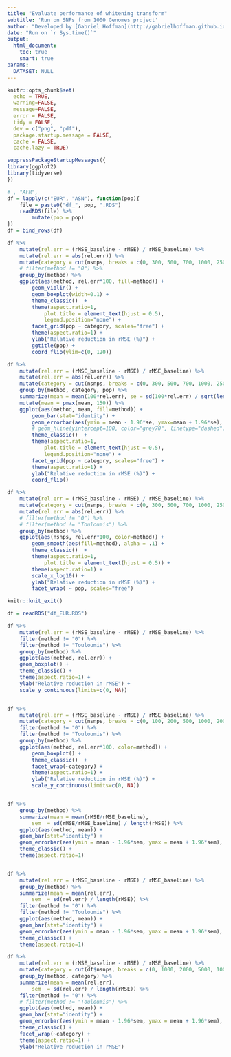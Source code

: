 ```yaml
---
title: "Evaluate performance of whitening transform"
subtitle: 'Run on SNPs from 1000 Genomes project'
author: "Developed by [Gabriel Hoffman](http://gabrielhoffman.github.io/)"
date: "Run on `r Sys.time()`"
output: 
  html_document:
    toc: true
    smart: true
params:
  DATASET: NULL
---
```



<!--- 

cd /hpc/users/hoffmg01/work/decorrelate_analysis

git pull 
R

system("git pull"); rmarkdown::render("eval_whitening.Rmd")



# https://hoffmg01.hpc.mssm.edu/decorrelate_analysis


--->


```r
knitr::opts_chunk$set(
  echo = TRUE,
  warning=FALSE,
  message=FALSE,
  error = FALSE,
  tidy = FALSE,
  dev = c("png", "pdf"),
  package.startup.message = FALSE,
  cache = FALSE,
  cache.lazy = TRUE)
```


```r
suppressPackageStartupMessages({
library(ggplot2)
library(tidyverse)
})
```

```r
# , "AFR",
df = lapply(c("EUR", "ASN"), function(pop){
	file = paste0("df_", pop, ".RDS")
	readRDS(file) %>%
		mutate(pop = pop)
})
df = bind_rows(df)

df %>%
	mutate(rel.err = (rMSE_baseline - rMSE) / rMSE_baseline) %>%
	mutate(rel.err = abs(rel.err)) %>%
	mutate(category = cut(nsnps, breaks = c(0, 300, 500, 700, 1000, 2500, Inf))) %>%
	# filter(method != "0") %>%
	group_by(method) %>%
	ggplot(aes(method, rel.err*100, fill=method)) + 
		geom_violin() +
		geom_boxplot(width=0.1) +
		theme_classic()  +
		theme(aspect.ratio=1, 
			plot.title = element_text(hjust = 0.5),
			legend.position="none") +
		facet_grid(pop ~ category, scales="free") +
		theme(aspect.ratio=1) +
		ylab("Relative reduction in rMSE (%)") +
		ggtitle(pop) +
		coord_flip(ylim=c(0, 120))
```


```r
df %>%
	mutate(rel.err = (rMSE_baseline - rMSE) / rMSE_baseline) %>%
	mutate(rel.err = abs(rel.err)) %>%
	mutate(category = cut(nsnps, breaks = c(0, 300, 500, 700, 1000, 2500, Inf))) %>%
	group_by(method, category, pop) %>%
	summarize(mean = mean(100*rel.err), se = sd(100*rel.err) / sqrt(length(rel.err))) %>%
	mutate(mean = pmax(mean, 150)) %>%
	ggplot(aes(method, mean, fill=method)) + 
		geom_bar(stat="identity") +
		geom_errorbar(aes(ymin = mean - 1.96*se, ymax=mean + 1.96*se), width=0) +
		# geom_hline(yintercept=100, color="grey70", linetype="dashed") + 
		theme_classic()  +
		theme(aspect.ratio=1, 
			plot.title = element_text(hjust = 0.5),
			legend.position="none") +
		facet_grid(pop ~ category, scales="free") +
		theme(aspect.ratio=1) +
		ylab("Relative reduction in rMSE (%)") +
		coord_flip() 
```



```r
df %>%
	mutate(rel.err = (rMSE_baseline - rMSE) / rMSE_baseline) %>%
	mutate(category = cut(nsnps, breaks = c(0, 300, 500, 700, 1000, 2500, Inf))) %>%
	mutate(rel.err = abs(rel.err)) %>%
	# filter(method != "0") %>%
	# filter(method != "Touloumis") %>%
	group_by(method) %>%
	ggplot(aes(nsnps, rel.err*100, color=method)) + 
		geom_smooth(aes(fill=method), alpha = .1) + 
		theme_classic()  +
		theme(aspect.ratio=1, 
			plot.title = element_text(hjust = 0.5)) +
		theme(aspect.ratio=1) +
		scale_x_log10() +
		ylab("Relative reduction in rMSE (%)") +
		facet_wrap( ~ pop, scales="free") 
```


```r
knitr::knit_exit()
```



```r
df = readRDS("df_EUR.RDS")
```

```r
df %>%
	mutate(rel.err = (rMSE_baseline - rMSE) / rMSE_baseline) %>%
	filter(method != "0") %>%
	filter(method != "Touloumis") %>%
	group_by(method) %>%
	ggplot(aes(method, rel.err)) + 
	geom_boxplot() +
	theme_classic() +
	theme(aspect.ratio=1) +
	ylab("Relative reduction in rMSE") +
	scale_y_continuous(limits=c(0, NA))


df %>%
	mutate(rel.err = (rMSE_baseline - rMSE) / rMSE_baseline) %>%
	mutate(category = cut(nsnps, breaks = c(0, 100, 200, 500, 1000, 2000, 5000, Inf))) %>%
	filter(method != "0") %>%
	filter(method != "Touloumis") %>%
	group_by(method) %>%
	ggplot(aes(method, rel.err*100, color=method)) + 
		geom_boxplot() +
		theme_classic()  +
		facet_wrap(~category) +
		theme(aspect.ratio=1) +
		ylab("Relative reduction in rMSE (%)") +
		scale_y_continuous(limits=c(0, NA))


df %>%
	group_by(method) %>%
	summarize(mean = mean(rMSE/rMSE_baseline), 
		sem  = sd(rMSE/rMSE_baseline) / length(rMSE)) %>%
	ggplot(aes(method, mean)) + 
	geom_bar(stat="identity") +
	geom_errorbar(aes(ymin = mean - 1.96*sem, ymax = mean + 1.96*sem), width=.1, color="red") +
	theme_classic() +
	theme(aspect.ratio=1)


df %>%
	mutate(rel.err = (rMSE_baseline - rMSE) / rMSE_baseline) %>%
	group_by(method) %>%
	summarize(mean = mean(rel.err), 
		sem  = sd(rel.err) / length(rMSE)) %>%
	filter(method != "0") %>%
	filter(method != "Touloumis") %>%
	ggplot(aes(method, mean)) + 
	geom_bar(stat="identity") +
	geom_errorbar(aes(ymin = mean - 1.96*sem, ymax = mean + 1.96*sem), width=.1, color="red") +
	theme_classic() +
	theme(aspect.ratio=1)

df %>%
	mutate(rel.err = (rMSE_baseline - rMSE) / rMSE_baseline) %>%
	mutate(category = cut(df$nsnps, breaks = c(0, 1000, 2000, 5000, 10000, Inf))) %>%
	group_by(method, category) %>%
	summarize(mean = mean(rel.err), 
		sem  = sd(rel.err) / length(rMSE)) %>%
	filter(method != "0") %>%
	# filter(method != "Touloumis") %>%
	ggplot(aes(method, mean)) + 
	geom_bar(stat="identity") +
	geom_errorbar(aes(ymin = mean - 1.96*sem, ymax = mean + 1.96*sem), width=.1, color="red") +
	theme_classic() +
	facet_wrap(~category) + 
	theme(aspect.ratio=1) +
	ylab("Relative reduction in rMSE")
```
















